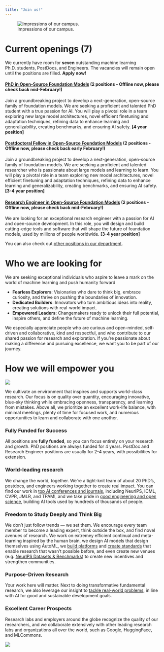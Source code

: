 ```yaml
---
title: "Join us!"
---
```


![Impressions of our campus.](../images/campus.webp)  

# Current openings (7)
We currently have room for **seven** outstanding machine learning Ph.D. students, PostDocs, and Engineers. 
The vacancies will remain open until the positions are filled. **Apply now!**

#### [PhD in Open-Source Foundation Models](https://jobs.tue.nl/nl/vacature/phd-on-opensource-foundation-models-1126709.html) (2 positions - Offline now, please check back mid-February!)
Join a groundbreaking project to develop a next-generation, open-source family of foundation models. 
We are seeking a proficient and talented PhD student with a true passion for AI. 
You will play a pivotal role in a team exploring new large model architectures, novel efficient 
finetuning and adaptation techniques, refining data to enhance learning and generalizability, 
creating benchmarks, and ensuring AI safety.
**[4 year position]** 

#### [Postdoctoral Fellow in Open-Source Foundation Models](https://jobs.tue.nl/nl/vacature/postdoc-in-opensource-foundation-models-1126761.html) (2 positions - Offline now, please check back early February!)
Join a groundbreaking project to develop a next-generation, open-source family of foundation models. 
We are seeking a proficient and talented researcher who is passionate about large models and learning to learn. You will play a pivotal role in a team 
exploring new model architectures, novel efficient finetuning and adaptation techniques, refining data to enhance learning and generalizability, 
creating benchmarks, and ensuring AI safety.
**[3-4 year position]** 

#### [Research Engineer in Open-Source Foundation Models](https://jobs.tue.nl/en/vacancy/research-engineer-on-opensource-foundation-models-1132197.html) (2 positions - Offline now, please check back mid-February!)
We are looking for an exceptional research engineer with a passion for AI and open-source development. In this role, you will design and 
build cutting-edge tools and software that will shape the future of foundation models, used by millions of people worldwide.
**[3-4 year position]** 

You can also check out [other positions in our department](https://jobs.tue.nl/en/vacancies.html#filter=p_type%3DSEARCH_RESULTS%26p_search%3D%26p_category_code_arr%3D6048-461676&page=1).

# Who we are looking for
We are seeking exceptional individuals who aspire to leave a mark on the world of machine learning and push humanity forward

* **Fearless Explorers**: Visionaries who dare to think big, embrace curiosity, and thrive on pushing the boundaries of innovation.
* **Dedicated Builders**: Innovators who turn ambitious ideas into reality, creating solutions with real-world impact.
* **Empowered Leaders**: Changemakers ready to unlock their full potential, inspire others, and define the future of machine learning.

We especially appreciate people who are curious and open-minded, self-driven and collaborative, kind and respectful, and who contribute to our shared
passion for research and exploration. If you’re passionate about making a difference and pursuing excellence, we want you to be part of our journey.

# How we will empower you
![](../images/team2.webp)

We cultivate an environment that inspires and supports world-class research. Our focus is on quality over quantity, 
encouraging innovative, blue-sky thinking while embracing openness, transparency, and learning from mistakes. Above all, we prioritize 
an excellent work-life balance, with minimal meetings, plenty of time for focused work, and numerous opportunities to learn and 
collaborate with one another.

### Fully Funded for Success
All positions are **fully funded**, so you can focus entirely on your research and growth. PhD positions are always funded for 4 years. PostDoc and Research Engineer positions are usually for 2-4 years, with possibilities for extension.

### World-leading research
We change the world, together. We’re a tight-knit team of about 20 PhD's, postdocs, and engineers working together to create real impact. 
You can find our work in [top AI conferences and journals](../publications/publications.html), including NeurIPS, ICML, CVPR, JMLR, and TPAMI, 
and we take pride in [good engineering and open science](../software/software.html), building AI tools used by hundreds of thousands of people.

### Freedom to Study Deeply and Think Big
We don’t just follow trends — we set them. We encourage every team member to become a leading expert, think outside the box, and find novel avenues of research.
We work on extremey efficient continual and meta-learning inspired by the human brain, we design AI models that design themselves using AutoML,
we <a href="https://www.openml.org/" target="_blank">build platforms</a> and <a href="https://mlcommons.org/working-groups/data/croissant/" target="_blank">create standards</a>
that enable research that wasn't possible before, and even create new venues 
(e.g. <a href="https://neuripsconf.medium.com/announcing-the-neurips-2021-datasets-and-benchmarks-track-644e27c1e66c" target="_blank">NeurIPS Datasets & Benchmarks</a>)
to create new incentives and strengthen communities.

### Purpose-Driven Research
Your work here will matter. Next to doing transformative fundamental research, we also leverage our insight to [tackle real-world problems](../projects/projects.html),
in line with AI for good and sustainable development goals.

### Excellent Career Prospects
Research labs and employers around the globe recognize the quality of our researchers, and we collaborate extensively with other leading research labs and organizations
all over the world, such as Google, HuggingFace, and MLCommons.

![](../images/team1.webp)  
